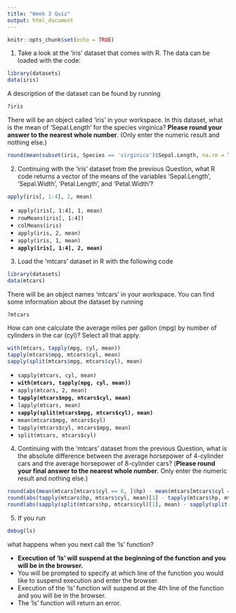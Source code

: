 ```yaml
---
title: "Week 3 Quiz"
output: html_document
---
```


```r
knitr::opts_chunk$set(echo = TRUE)
```

1. Take a look at the 'iris' dataset that comes with R. The data can be loaded with the code:
```r
library(datasets)
data(iris)
```
A description of the dataset can be found by running
```r
?iris
```
There will be an object called 'iris' in your workspace. In this dataset, what is the mean of 'Sepal.Length' for the species virginica? **Please round your answer to the nearest whole number**. (Only enter the numeric result and nothing else.)
```r
round(mean(subset(iris, Species == 'virginica')$Sepal.Length, na.rm = T), 0) #using subset
```

2. Continuing with the 'iris' dataset from the previous Question, what R code returns a vector of the means of the variables 'Sepal.Length', 'Sepal.Width', 'Petal.Length', and 'Petal.Width'?
```r
apply(iris[, 1:4], 2, mean)
```

 - `apply(iris[, 1:4], 1, mean)`
 - `rowMeans(iris[, 1:4])`
 - `colMeans(iris)`
 - `apply(iris, 2, mean)`
 - `apply(iris, 1, mean)`
 - **`apply(iris[, 1:4], 2, mean)`**

3. Load the 'mtcars' dataset in R with the following code
```r
library(datasets)
data(mtcars)
```
There will be an object names 'mtcars' in your workspace. You can find some information about the dataset by running
```r
?mtcars
```
How can one calculate the average miles per gallon (mpg) by number of cylinders in the car (cyl)? Select all that apply.
```r
with(mtcars, tapply(mpg, cyl, mean))
tapply(mtcars$mpg, mtcars$cyl, mean)
sapply(split(mtcars$mpg, mtcars$cyl), mean)
```


 - `sapply(mtcars, cyl, mean)`
 - **`with(mtcars, tapply(mpg, cyl, mean))`**
 - `apply(mtcars, 2, mean)`
 - **`tapply(mtcars$mpg, mtcars$cyl, mean)`**
 - `lapply(mtcars, mean)`
 - **`sapply(split(mtcars$mpg, mtcars$cyl), mean)`**
 - `mean(mtcars$mpg, mtcars$cyl)`
 - `tapply(mtcars$cyl, mtcars$mpg, mean)`
 - `split(mtcars, mtcars$cyl)`

4. Continuing with the 'mtcars' dataset from the previous Question, what is the absolute difference between the average horsepower of 4-cylinder cars and the average horsepower of 8-cylinder cars? (**Please round your final answer to the nearest whole number**. Only enter the numeric result and nothing else.)
```r
round(abs(mean(mtcars[mtcars$cyl == 8, ]$hp) - mean(mtcars[mtcars$cyl == 4, ]$hp)), 0)
round(abs(tapply(mtcars$hp, mtcars$cyl, mean)[1] - tapply(mtcars$hp, mtcars$cyl, mean)[3]), 0)
round(abs(sapply(split(mtcars$hp, mtcars$cyl)[1], mean) - sapply(split(mtcars$hp, mtcars$cyl)[3], mean)), 0)
```

5. If you run
```r
debug(ls)
```
what happens when you next call the 'ls' function?

 - **Execution of 'ls' will suspend at the beginning of the function and you will be in the browser.**
 - You will be prompted to specify at which line of the function you would like to suspend execution and enter the browser.
 - Execution of the 'ls' function will suspend at the 4th line of the function and you will be in the browser.
 - The 'ls' function will return an error.
